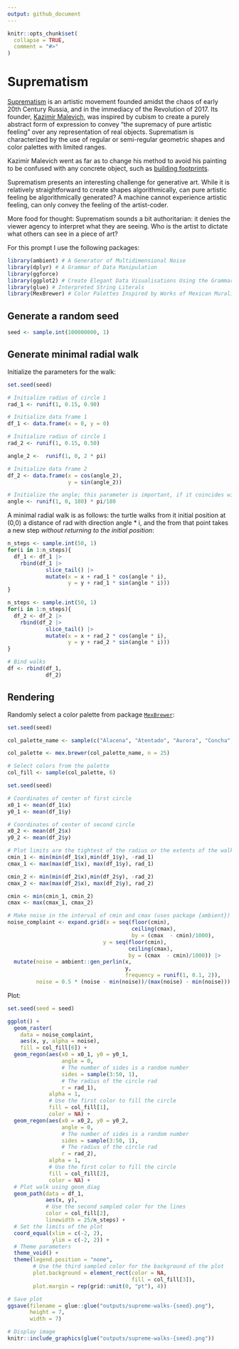 ```yaml
---
output: github_document
---
```


<!-- README.md is generated from README.Rmd. Please edit that file -->

```r
knitr::opts_chunk$set(
  collapse = TRUE,
  comment = "#>"
)
```

# Suprematism

<!-- badges: start -->
<!-- badges: end -->

[Suprematism](https://en.wikipedia.org/wiki/Suprematism) is an artistic movement founded amidst the chaos of early 20th Century Russia, and in the immediacy of the Revolution of 2017. Its founder, [Kazimir Malevich](https://en.wikipedia.org/wiki/Kazimir_Malevich), was inspired by cubism to create a purely abstract form of expression to convey "the supremacy of pure artistic feeling" over any representation of real objects. Suprematism is characterized by the use of regular or semi-regular geometric shapes and color palettes with limited ranges.

Kazimir Malevich went as far as to change his method to avoid his painting to be confused with any concrete object, such as [building footprints](https://youtu.be/jM1sBxVeWjg?t=216).

Suprematism presents an interesting challenge for generative art. While it is relatively straightforward to create shapes algorithmically, can pure artistic feeling be algorithmically generated? A machine cannot experience artistic feeling, can only convey the feeling of the artist-coder. 

More food for thought: Suprematism sounds a bit authoritarian: it denies the viewer agency to interpret what they are seeing. Who is the artist to dictate what others can see in a piece of art?

For this prompt I use the following packages:
```r
library(ambient) # A Generator of Multidimensional Noise
library(dplyr) # A Grammar of Data Manipulation
library(ggforce)
library(ggplot2) # Create Elegant Data Visualisations Using the Grammar of Graphics
library(glue) # Interpreted String Literals 
library(MexBrewer) # Color Palettes Inspired by Works of Mexican Muralists
```

## Generate a random seed

```r
seed <- sample.int(100000000, 1)
```

## Generate minimal radial walk

Initialize the parameters for the walk:
```r
set.seed(seed)

# Initialize radius of circle 1
rad_1 <- runif(1, 0.15, 0.90)

# Initialize data frame 1
df_1 <- data.frame(x = 0, y = 0)

# Initialize radius of circle 1
rad_2 <- runif(1, 0.15, 0.50)

angle_2 <-  runif(1, 0, 2 * pi)

# Initialize data frame 2
df_2 <- data.frame(x = cos(angle_2),
                   y = sin(angle_2))

# Initialize the angle; this parameter is important, if it coincides with some values it creates closed polygons
angle <- runif(1, 0, 180) * pi/180
```

A minimal radial walk is as follows: the turtle walks from it initial position at (0,0) a distance of rad with direction angle * i, and the from that point takes a new step _without returning to the initial position_:
```r
n_steps <- sample.int(50, 1)
for(i in 1:n_steps){
  df_1 <- df_1 |>
    rbind(df_1 |>
            slice_tail() |>
            mutate(x = x + rad_1 * cos(angle * i),
                   y = y + rad_1 * sin(angle * i)))
}

n_steps <- sample.int(50, 1)
for(i in 1:n_steps){
  df_2 <- df_2 |>
    rbind(df_2 |>
            slice_tail() |>
            mutate(x = x + rad_2 * cos(angle * i),
                   y = y + rad_2 * sin(angle * i)))
}

# Bind walks
df <- rbind(df_1,
            df_2)
```

## Rendering

Randomly select a color palette from package [`MexBrewer`](https://paezha.github.io/MexBrewer/):
```r
set.seed(seed)

col_palette_name <- sample(c("Alacena", "Atentado", "Aurora", "Concha", "Frida", "Huida", "Maiz", "Ofrenda", "Revolucion", "Ronda", "Taurus1", "Taurus2", "Tierra", "Vendedora"), 1)

col_palette <- mex.brewer(col_palette_name, n = 25)

# Select colors from the palette
col_fill <- sample(col_palette, 6)
```


```r
set.seed(seed)

# Coordinates of center of first circle
x0_1 <- mean(df_1$x)
y0_1 <- mean(df_1$y) 

# Coordinates of center of second circle
x0_2 <- mean(df_2$x)
y0_2 <- mean(df_2$y) 

# Plot limits are the tightest of the radius or the extents of the walk
cmin_1 <- min(min(df_1$x),min(df_1$y), -rad_1)
cmax_1 <- max(max(df_1$x), max(df_1$y), rad_1)

cmin_2 <- min(min(df_2$x),min(df_2$y), -rad_2)
cmax_2 <- max(max(df_2$x), max(df_2$y), rad_2)

cmin <- min(cmin_1, cmin_2)
cmax <- max(cmax_1, cmax_2)

# Make noise in the interval of cmin and cmax (uses package {ambient})
noise_complaint <- expand.grid(x = seq(floor(cmin), 
                                       ceiling(cmax),
                                       by = (cmax  - cmin)/1000),
                              y = seq(floor(cmin), 
                                      ceiling(cmax), 
                                      by = (cmax  - cmin)/1000)) |>
  mutate(noise = ambient::gen_perlin(x, 
                                     y,
                                     frequency = runif(1, 0.1, 2)),
         noise = 0.5 * (noise - min(noise))/(max(noise) - min(noise)))
```


Plot:
```r
set.seed(seed = seed)

ggplot() +
  geom_raster(
    data = noise_complaint,
    aes(x, y, alpha = noise),
    fill = col_fill[6]) +
  geom_regon(aes(x0 = x0_1, y0 = y0_1,
                 angle = 0,
                 # The number of sides is a random number
                 sides = sample(3:50, 1),
                 # The radius of the circle rad
                 r = rad_1),
             alpha = 1,
             # Use the first color to fill the circle
             fill = col_fill[1],
             color = NA) +
  geom_regon(aes(x0 = x0_2, y0 = y0_2,
                 angle = 0,
                 # The number of sides is a random number
                 sides = sample(3:50, 1),
                 # The radius of the circle rad
                 r = rad_2),
             alpha = 1,
             # Use the first color to fill the circle
             fill = col_fill[2],
             color = NA) +
  # Plot walk using geom_diag
  geom_path(data = df_1,
            aes(x, y),
            # Use the second sampled color for the lines
            color = col_fill[2],
            linewidth = 25/n_steps) +
  # Set the limits of the plot
  coord_equal(xlim = c(-2, 2),
              ylim = c(-2, 2)) + 
  # Theme parameters
  theme_void() + 
  theme(legend.position = "none",
        # Use the third sampled color for the background of the plot
        plot.background = element_rect(color = NA,
                                       fill = col_fill[3]),
        plot.margin = rep(grid::unit(0, "pt"), 4))

# Save plot
ggsave(filename = glue::glue("outputs/supreme-walks-{seed}.png"),
       height = 7,
       width = 7)
```

```r
# Display image
knitr::include_graphics(glue("outputs/supreme-walks-{seed}.png"))
```




